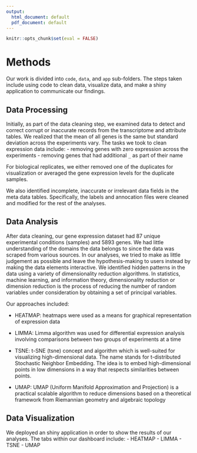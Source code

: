 ```yaml
---
output:
  html_document: default
  pdf_document: default
---
```


```r
knitr::opts_chunk$set(eval = FALSE)
```

# Methods

Our work is divided into `code`, `data`, and `app` sub-folders. The steps taken include using code to clean data, visualize data, and make a shiny application to communicate our findings.

## Data Processing
Initially, as part of the data cleaning step, we examined data to detect and correct corrupt or inaccurate records from the transcriptome and attribute tables. We realized that the mean of all genes is the same but standard deviation across the experiments vary. The tasks we took to clean expression data include: 
- removing genes with zero expression across the experiments
- removing genes that had additional `_` as part of their name

For biological replicates, we either removed one of the duplicates for visualization or averaged the gene expression levels for the duplicate samples.

We also identified incomplete, inaccurate or irrelevant data fields in the meta data tables. Specifically, the labels and annocation files were cleaned and modified for the rest of the analyses.

## Data Analysis

After data cleaning, our gene expression dataset had 87 unique experimental conditions (samples) and 5893 genes. We had little understanding of the domains the data belongs to since the data was scraped from various sources. In our analyses, we tried to make as little judgement as possible and leave the hypothesis-making to users instead by making the data elements interactive.
We identified hidden patterns in the data using a variety of dimensionality reduction algorithms. In statistics, machine learning, and information theory, dimensionality reduction or dimension reduction is the process of reducing the number of random variables under consideration by obtaining a set of principal variables. 

Our approaches included: 

- HEATMAP: heatmaps were used as a means for graphical representation of expression data 

- LIMMA: Limma algorithm was used for differential expression analysis involving comparisons between two groups of experiments at a time 

- TSNE: t-SNE (tsne) concept and algorithm which is well-suited for visualizing high-dimensional data. The name stands for t-distributed Stochastic Neighbor Embedding. The idea is to embed high-dimensional points in low dimensions in a way that respects similarities between points.

- UMAP: UMAP (Uniform Manifold Approximation and Projection) is a practical scalable algorithm to reduce dimensions based on a theoretical framework from Riemannian geometry and algebraic topology


## Data Visualization 
We deployed an shiny application in order to show the results of our analyses. The tabs within our dashboard include:
- HEATMAP
- LIMMA
- TSNE
- UMAP



